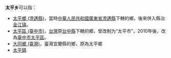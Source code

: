 '''太平乡'''可以指：
{{PRC admin/disambig|15/22/24/202/000|21/09/21/220/000|21/12/24/212/000|23/03/82/208/000|23/11/82/205/000|23/12/82/201/000|33/11/02/200/000|42/13/81/202/000|42/28/28/206/000|43/10/03/205/000|43/12/81/214/000|43/31/01/203/000|51/04/11/203/000|51/06/23/211/000|51/07/04/205/000|51/15/29/205/000|51/32/23/215/000|53/06/30/201/000|53/29/22/202/000|62/08/21/205/000}}
* [[太平鄉_(澄邁縣)|太平鄉 (澄邁縣)]]，當時[[中華人民共和國|中華人民共和國]][[廣東省|廣東省]][[澄邁縣|澄邁縣]]下轄的鄉，後來併入縣治[[金江镇_(澄迈县)|金江镇]]。
* [[太平區_(臺中市)|太平區 (臺中市)]]，[[台灣|台灣]]原[[臺中縣|台中縣]]下轄的鄉，曾改制为“太平市”，2010年後，改為[[臺中市|臺中市]][[太平區_(臺中市)|太平區]]。
* [[大同鄉_(臺灣)|大同鄉 (臺灣)]]，臺灣宜蘭縣的鄉，原為太平鄉
* [[太平鎮|太平鎮]]
{{disambig|cat=三字中国乡名消歧义}}